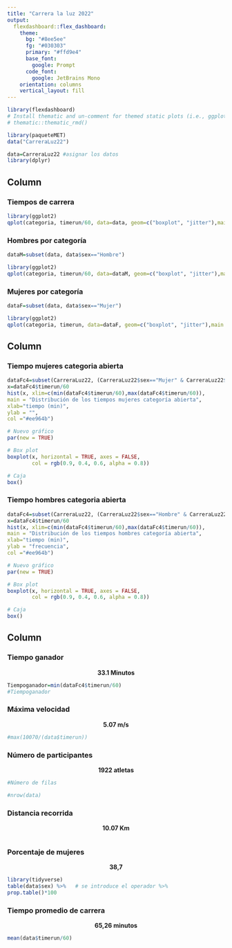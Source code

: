 ```yaml
---
title: "Carrera la luz 2022"
output: 
  flexdashboard::flex_dashboard:
    theme:
      bg: "#8ee5ee"
      fg: "#030303" 
      primary: "#ffd9e4"
      base_font:
        google: Prompt
      code_font:
        google: JetBrains Mono
    orientation: columns
    vertical_layout: fill
---
```


```r
library(flexdashboard)
# Install thematic and un-comment for themed static plots (i.e., ggplot2)
# thematic::thematic_rmd()
```

```r
library(paqueteMET)
data("CarreraLuz22")

data=CarreraLuz22 #asignar los datos
library(dplyr)
```


Column {data-width=650 .tabset}
-----------------------------------------------------------------------

### Tiempos de carrera

```r
library(ggplot2)
qplot(categoria, timerun/60, data=data, geom=c("boxplot", "jitter"),main = "Tiempo de carreras por categoría",xlab="Categoria",ylab = "Tiempo(min)",col = categoria)
```

### Hombres por categoría

```r
dataM=subset(data, data$sex=="Hombre")

library(ggplot2)
qplot(categoria, timerun/60, data=dataM, geom=c("boxplot", "jitter"),main = "Tiempo de carreras de hombres por categoría",xlab="Categoria",ylab = "Tiempo(min)",col = categoria)
```

### Mujeres por categoría

```r
dataF=subset(data, data$sex=="Mujer")

library(ggplot2)
qplot(categoria, timerun, data=dataF, geom=c("boxplot", "jitter"),main = "Tiempo de carreras de mujeres por categoría",xlab="Categoria",ylab = "Tiempo(min)",col = categoria)
```

Column {data-width=350.tabset}
-----------------------------------------------------------------------

### Tiempo mujeres categoria abierta

```r
dataFc4=subset(CarreraLuz22, (CarreraLuz22$sex=="Mujer" & CarreraLuz22$categoria=="2. Abierta")) # dataset de mujeres
x=dataFc4$timerun/60
hist(x, xlim=c(min(dataFc4$timerun/60),max(dataFc4$timerun/60)),
main = "Distribución de los tiempos mujeres categoría abierta",
xlab="tiempo (min)",
ylab = "",
col ="#ee964b")

# Nuevo gráfico
par(new = TRUE)

# Box plot
boxplot(x, horizontal = TRUE, axes = FALSE,
        col = rgb(0.9, 0.4, 0.6, alpha = 0.8))

# Caja
box()
```

### Tiempo hombres categoria abierta

```r
dataFc4=subset(CarreraLuz22, (CarreraLuz22$sex=="Hombre" & CarreraLuz22$categoria=="2. Abierta")) # dataset de mujeres
x=dataFc4$timerun/60
hist(x, xlim=c(min(dataFc4$timerun/60),max(dataFc4$timerun/60)),
main = "Distribución de los tiempos hombres categoría abierta",
xlab="tiempo (min)",
ylab = "frecuencia",
col ="#ee964b")

# Nuevo gráfico
par(new = TRUE)

# Box plot
boxplot(x, horizontal = TRUE, axes = FALSE,
        col = rgb(0.9, 0.4, 0.6, alpha = 0.8))

# Caja
box()
```


Column {data-width=180}
-----------------------------------------------------------------------

### Tiempo ganador
<center>
**33.1 Minutos**
</center>
```r
Tiempoganador=min(dataFc4$timerun/60)
#Tiempoganador
```

### Máxima velocidad

<center>
**5.07 m/s**
</center>
```r
#max(10070/(data$timerun))
```

### Número de participantes

<center>
**1922 atletas**
</center>
```r
#Número de filas

#nrow(data)

```

### Distancia recorrida
<center>
**10.07 Km**
</center>
```r

```

### Porcentaje de mujeres
<center>
**38,7**
</center>
```r
library(tidyverse)
table(data$sex) %>%   # se introduce el operador %>%
prop.table()*100


```

### Tiempo promedio de carrera
<center>
**65,26 minutos**
</center>
```r
mean(data$timerun/60)
```
